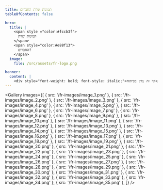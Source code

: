 ```yaml
---
title: תמונות שרת החברים
tableOfContents: false

hero:
  title: |
    <span style ="color:#fccb3f">
      תמונות שרת
    </span>
    <span style="color:#e88f13">
      החברים!
    </span>
  image:
    file: /src/assets/fr-logo.png

banner:
  content: |
    <div style="font-weight: bold; font-style: italic;">דף זה עדין בפיתוח</div>
---
```



<Gallery
  images={[
    { src: '/fr-images/image_1.png' },
    { src: '/fr-images/image_2.png' },
    { src: '/fr-images/image_3.png' },
    { src: '/fr-images/image_4.png' },
    { src: '/fr-images/image_5.png' },
    { src: '/fr-images/image_6.png' },
    { src: '/fr-images/image_7.png' },
    { src: '/fr-images/image_8.png' },
    { src: '/fr-images/image_9.png' },
    { src: '/fr-images/image_10.png' },
    { src: '/fr-images/image_11.png' },
    { src: '/fr-images/image_12.png' },
    { src: '/fr-images/image_13.png' },
    { src: '/fr-images/image_14.png' },
    { src: '/fr-images/image_15.png' },
    { src: '/fr-images/image_16.png' },
    { src: '/fr-images/image_17.png' },
    { src: '/fr-images/image_18.png' },
    { src: '/fr-images/image_19.png' },
    { src: '/fr-images/image_20.png' },
    { src: '/fr-images/image_21.png' },
    { src: '/fr-images/image_22.png' },
    { src: '/fr-images/image_23.png' },
    { src: '/fr-images/image_24.png' },
    { src: '/fr-images/image_25.png' },
    { src: '/fr-images/image_26.png' },
    { src: '/fr-images/image_27.png' },
    { src: '/fr-images/image_28.png' },
    { src: '/fr-images/image_29.png' },
    { src: '/fr-images/image_30.png' },
    { src: '/fr-images/image_31.png' },
    { src: '/fr-images/image_32.png' },
    { src: '/fr-images/image_33.png' },
    { src: '/fr-images/image_34.png' },
    { src: '/fr-images/image_35.png' },
  ]}
/>
